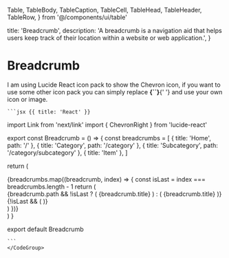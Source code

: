 
  Table,
  TableBody,
  TableCaption,
  TableCell,
  TableHead,
  TableHeader,
  TableRow,
} from '@/components/ui/table'

  title: 'Breadcrumb',
  description:
    'A breadcrumb is a navigation aid that helps users keep track of their location within a website or web application.',
}

# Breadcrumb

<RequiresTailwind />

<Note>
  I am using Lucide React icon pack to show the Chevron icon, if you want to use
  some other icon pack you can simply replace <strong>{`<ChevronRight />`}</strong>{' '}
  and use your own icon or image.
</Note>

<Preview>
  <Breadcrumb />
</Preview>

 <CodeGroup title="Code">

    ```jsx {{ title: 'React' }}

import Link from 'next/link'
import { ChevronRight } from 'lucide-react'

export const Breadcrumb = () => {
  const breadcrumbs = [
    { title: 'Home', path: '/' },
    { title: 'Category', path: '/category' },
    { title: 'Subcategory', path: '/category/subcategory' },
    { title: 'Item' },
  ]

return (

<nav aria-label="breadcrumb" className="flex">
  <div className="flex items-center space-x-1">
    {breadcrumbs.map((breadcrumb, index) => {
      const isLast = index === breadcrumbs.length - 1
      return (
        <div
          key={index}
          className={`${
            isLast ? 'text-black' : 'text-gray-500'
          } font-regular flex items-center font-medium`}
        >
          {breadcrumb.path && !isLast ? (
            <Link href={breadcrumb.path}>
              <span className="hover:underline">{breadcrumb.title}</span>
            </Link>
          ) : (
            <span>{breadcrumb.title}</span>
          )}
          {!isLast && (
            <span className="mx-1">
              <ChevronRight size={16} />
            </span>
          )}
        </div>
      )
    })}
  </div>
</nav>
) }

export default Breadcrumb

    ```
    </CodeGroup>
